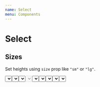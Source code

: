 ```yaml
---
name: Select
menu: Components
---
```



# Select

## Sizes

Set heights using `size` prop like `"sm"` or `"lg"`.

<Playground>
  <BlockList>
    <Select size="sm" placeholder="Small" options={['One', 'Two']} />
    <Select placeholder="Medium" options={['Yes', 'No', 'Maybe']} />
    <Select size="lg" placeholder="Large" options={['Amazing', 'Great']} />
  </BlockList>
</Playground>

## Disabled

Disable using `disabled` prop.

<Playground>
  <Select disabled placeholder="Disabled" options={['Disabled']} />
</Playground>

## Custom labels

Specify custom labels by passing an object to `options`.

<Playground>
  <Select
    options={[{ label: 'One', value: 'one' }, { label: 'Two', value: 'two' }]}
  />
</Playground>

## Groups

Define groups in `options` props.

<Playground>
  <Select
    options={[
      {
        label: 'Group 1',
        options: [{ label: 'One', value: 'one' }, { label: 'Two', value: 'two' }],
      },
      {
        label: 'Group 2',
        options: [
          { label: 'Three', value: 'three' },
          { label: 'Four', value: 'four' },
        ],
      },
    ]}
  />
</Playground>

## Control & Validation

* Set `display` to "block" and `width` to "100%" using `control` prop.
* Set validation using `valid` or `valid={false}`

<Playground>
  <BlockList>
    <Select
      control
      options={[
        { label: 'Control', value: 'one' },
        { label: 'Two', value: 'two' },
      ]}
    />
    <Select
      control
      valid
      options={[
        { label: 'Valid', value: 'one' },
        { label: 'Two', value: 'two' },
      ]}
    />
    <Select
      control
      valid={false}
      options={[
        { label: 'Invalid', value: 'one' },
        { label: 'Two', value: 'two' },
      ]}
    />
  </BlockList>
</Playground>

## API

### Select

<PropsTable
  of={PropDesc({
    arrow: PropDesc.bool,
    children: PropDesc.node,
    control: PropDesc.bool,
    options: PropDesc.array,
    size: PropDesc.oneOf(['sm', 'lg']),
    valid: PropDesc.bool,
    ...getSystemPropDesc(Select),
  })}
/>